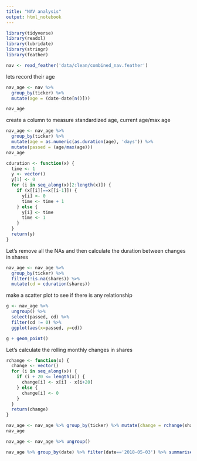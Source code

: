 ```yaml
---
title: "NAV analysis"
output: html_notebook
---
```


```r
library(tidyverse)
library(readxl)
library(lubridate)
library(stringr)
library(feather)
```

```r
nav <- read_feather('data/clean/combined_nav.feather')
```

lets record their age

```r
nav_age <- nav %>% 
  group_by(ticker) %>% 
  mutate(age = (date-date[n()]))

nav_age
```

create a column to measure standardized age, current age/max age

```r
nav_age <- nav_age %>% 
  group_by(ticker) %>% 
  mutate(age = as.numeric(as.duration(age), 'days')) %>% 
  mutate(passed = (age/max(age)))
nav_age
```
```r
cduration <- function(x) {
  time <- 1
  y <- vector()
  y[1] <- 0
  for (i in seq_along(x)[2:length(x)]) {
    if (x[[i]]==x[[i-1]]) {
      y[i] <- 0
      time <- time + 1
    } else {
      y[i] <- time
      time <- 1
    }
  }
  return(y)
}
```

Let's remove all the NAs and then calculate the duration between changes in shares

```r
nav_age <- nav_age %>% 
  group_by(ticker) %>% 
  filter(!is.na(shares)) %>% 
  mutate(cd = cduration(shares))
```

make a scatter plot to see if there is any relationship

```r
g <- nav_age %>% 
  ungroup() %>% 
  select(passed, cd) %>% 
  filter(cd != 0) %>% 
  ggplot(aes(x=passed, y=cd))

g + geom_point()
```

Let's calculate the rolling monthly changes in shares

```r
rchange <- function(x) {
  change <- vector()
  for (i in seq_along(x)) {
    if (i + 20 <= length(x)) {
      change[i] <- x[i] - x[i+20]
    } else {
      change[i] <- 0
    }
  }
  return(change)
}
```


```r
nav_age <- nav_age %>% group_by(ticker) %>% mutate(change = rchange(shares))
nav_age
```


```r
nav_age <- nav_age %>% ungroup()
```

```r
nav_age %>% group_by(date) %>% filter(date=='2018-05-03') %>% summarise(tchange=sum(change))
```























